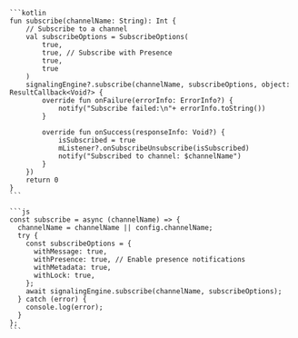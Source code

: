 <PlatformWrapper platform='android'>

    ```kotlin
    fun subscribe(channelName: String): Int {
        // Subscribe to a channel
        val subscribeOptions = SubscribeOptions(
            true, 
            true, // Subscribe with Presence
            true, 
            true
        ) 
        signalingEngine?.subscribe(channelName, subscribeOptions, object: ResultCallback<Void?> {
            override fun onFailure(errorInfo: ErrorInfo?) {
                notify("Subscribe failed:\n"+ errorInfo.toString())
            }

            override fun onSuccess(responseInfo: Void?) {
                isSubscribed = true
                mListener?.onSubscribeUnsubscribe(isSubscribed)
                notify("Subscribed to channel: $channelName")
            }
        })
        return 0
    }
    ```

</PlatformWrapper>

<PlatformWrapper platform='ios'>


</PlatformWrapper>

<PlatformWrapper platform = 'web'>

    ```js    
    const subscribe = async (channelName) => {
      channelName = channelName || config.channelName;
      try {
        const subscribeOptions = {
          withMessage: true,
          withPresence: true, // Enable presence notifications
          withMetadata: true,
          withLock: true,
        };
        await signalingEngine.subscribe(channelName, subscribeOptions);
      } catch (error) {
        console.log(error);
      }
    };
    ```      
</PlatformWrapper>

